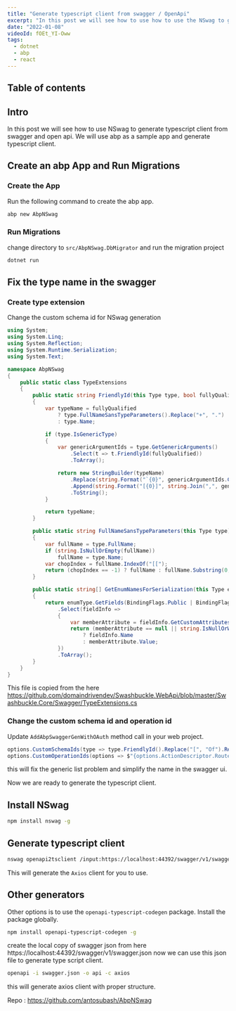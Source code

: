```yaml
---
title: "Generate typescript client from swagger / OpenApi"
excerpt: "In this post we will see how to use how to use the NSwag to generate a typescript client with ABP"
date: "2022-01-08"
videoId: fOEt_YI-Oww 
tags:
  - dotnet
  - abp
  - react
---
```

## Table of contents

## Intro

In this post we will see how to use NSwag to generate typescript client from swagger and open api. We will use abp as a sample app and generate typescript client.

## Create an abp App and Run Migrations

### Create the App

Run the following command to create the abp app.

```bash
abp new AbpNSwag
```

### Run Migrations

change directory to `src/AbpNSwag.DbMigrator` and run the migration project

```bash
dotnet run
```

## Fix the type name in the swagger

### Create type extension

Change the custom schema id for NSwag generation

```cs
using System;
using System.Linq;
using System.Reflection;
using System.Runtime.Serialization;
using System.Text;

namespace AbpNSwag
{
    public static class TypeExtensions
    {
        public static string FriendlyId(this Type type, bool fullyQualified = false)
        {
            var typeName = fullyQualified
                ? type.FullNameSansTypeParameters().Replace("+", ".")
                : type.Name;

            if (type.IsGenericType)
            {
                var genericArgumentIds = type.GetGenericArguments()
                    .Select(t => t.FriendlyId(fullyQualified))
                    .ToArray();

                return new StringBuilder(typeName)
                    .Replace(string.Format("`{0}", genericArgumentIds.Count()), string.Empty)
                    .Append(string.Format("[{0}]", string.Join(",", genericArgumentIds).TrimEnd(',')))
                    .ToString();
            }

            return typeName;
        }

        public static string FullNameSansTypeParameters(this Type type)
        {
            var fullName = type.FullName;
            if (string.IsNullOrEmpty(fullName))
                fullName = type.Name;
            var chopIndex = fullName.IndexOf("[[");
            return (chopIndex == -1) ? fullName : fullName.Substring(0, chopIndex);
        }

        public static string[] GetEnumNamesForSerialization(this Type enumType)
        {
            return enumType.GetFields(BindingFlags.Public | BindingFlags.NonPublic | BindingFlags.Static)
                .Select(fieldInfo =>
                {
                    var memberAttribute = fieldInfo.GetCustomAttributes(false).OfType<EnumMemberAttribute>().FirstOrDefault();
                    return (memberAttribute == null || string.IsNullOrWhiteSpace(memberAttribute.Value))
                        ? fieldInfo.Name
                        : memberAttribute.Value;
                })
                .ToArray();
        }
    }
}
```

This file is copied from the here https://github.com/domaindrivendev/Swashbuckle.WebApi/blob/master/Swashbuckle.Core/Swagger/TypeExtensions.cs

### Change the custom schema id and operation id

Update `AddAbpSwaggerGenWithOAuth` method call in your web project.

```cs
options.CustomSchemaIds(type => type.FriendlyId().Replace("[", "Of").Replace("]", ""));
options.CustomOperationIds(options => $"{options.ActionDescriptor.RouteValues["controller"]}{options.ActionDescriptor.RouteValues["action"]}");
```

this will fix the generic list problem and simplify the name in the swagger ui.

Now we are ready to generate the typescript client.

## Install NSwag

```bash
npm install nswag -g
```

## Generate typescript client

```bash
nswag openapi2tsclient /input:https://localhost:44392/swagger/v1/swagger.json /output:generated/MyProjectModels.ts /typeScriptTemplate Axios
```

This will generate the `Axios` client for you to use.

## Other generators

Other options is to use the `openapi-typescript-codegen` package. Install the package globally.

```bash
npm install openapi-typescript-codegen -g
```

create the local copy of swagger json from here https://localhost:44392/swagger/v1/swagger.json now we can use this json file to generate type script client.

```bash
openapi -i swagger.json -o api -c axios
```

this will generate axios client with proper structure.

Repo : https://github.com/antosubash/AbpNSwag

